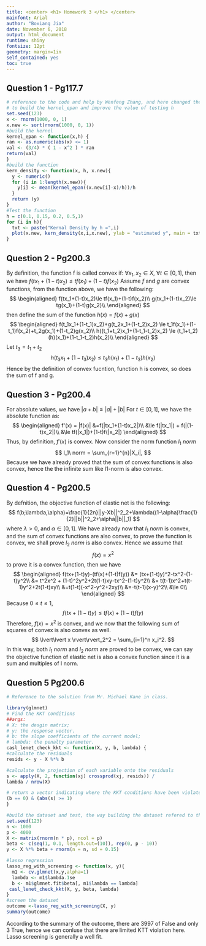 ```yaml
---
title: <center> <h1> Homework 3 </h1> </center>
mainfont: Arial
author: "Boxiang Jia"
date: November 6, 2018
output: html_document
runtime: shiny 
fontsize: 12pt
geometry: margin=1in
self_contained: yes
toc: true
---
```

<!--
%\VignetteEngine{knitr::rmarkdown}
%\VignetteIndexEntry{the homework 3}
-->
## Question 1 - Pg117.7 
```r
# reference to the code and help by Wenfeng Zhang, and here changed the way 
# to build the kernel_epan and improve the value of testing h
set.seed(123)
x <- rnorm(1000, 0, 1)
x.new <- sort(rnorm(1000, 0, 1))
#build the kernel
kernel_epan <- function(x,h) {
ran <- as.numeric(abs(x) <= 1)
val <- (3/4) * ( 1 - x^2 ) * ran
return(val)
}
#build the function
kern_density <- function(x, h, x.new){
  y <- numeric()
  for (i in 1:length(x.new)){
    y[i] <- mean(kernel_epan((x.new[i]-x)/h))/h
  }
  return (y)
}
#Test the function
h = c(0.1, 0.15, 0.2, 0.5,1)
for (i in h){
  txt <- paste("Kernal Density by h =",i) 
  plot(x.new, kern_density(x,i,x.new), ylab = "estimated y", main = txt, type = "l")  
}
```

## Question 2 - Pg200.3
By definition, the function f is called convex if:
$\forall x_1,x_2\in X$, $\forall t \in [0,1]$, 
then we have $f(tx_1+(1-t)x_2) \le tf(x_1)+(1-t)f(x_2)$
Assume $f$ and $g$ are convex functions, from the function above, we have the following:
$$
\begin{aligned}
f(tx_1+(1-t)x_2)\le tf(x_1)+(1-t)f(x_2)\\
g(tx_1+(1-t)x_2)\le tg(x_1)+(1-t)g(x_2)\\
\end{aligned}
$$
then define the sum of the function $h(x)=f(x)+g(x)$
$$
\begin{aligned}
f(t_1x_1+(1-t_1)x_2)+g(t_2x_1+(1-t_2)x_2) \le t_1f(x_1)+(1-t_1)f(x_2)+t_2g(x_1)+(1-t_2)g(x_2)\\
h((t_1+t_2)x_1+(1-t_1-t_2)x_2) \le (t_1+t_2)(h)(x_1)+(1-t_1-t_2)h(x_2)\\
\end{aligned}
$$
Let $t_3=t_1+t_2$
$$
h(t_3x_1+(1-t_3)x_2)\le t_3h(x_1)+(1-t_3)h(x_2)
$$
Hence by the definition of convex fucntion, function h is convex, so does the sum of f and g.

## Question 3 - Pg200.4
For absolute values, we have $|a+b|\le|a|+|b|$
For $t \in [0, 1]$, we have the absolute function as:
$$
\begin{aligned}
f'(x) = |f(x)|
&=f(|tx_1+(1-t)x_2|)\\
&\le f(|tx_1|) + f(|(1-t)x_2|)\\
&\le tf(|x_1|)+(1-t)f(|x_2|)
\end{aligned}
$$
Thus, by definition, $f'(x)$ is convex.  Now consider the norm function $l_1\ norm$
$$
l_1\ norm = \sum_{r=1}^{n}|X_i|,
$$
Because we have already proved that the sum of convex functions is also convex, hence the the infinite sum like l1-norm is also convex.

## Question 4 - Pg200.5
By defnition, the objective function of elastic net is the following:
$$
f(b;\lambda,\alpha)=\frac{1}{2n}||y-Xb||^2_2+\lambda((1-\alpha)\frac{1}{2}||b||^2_2+\alpha||b||_1)
$$
where $\lambda>0$, and $\alpha \in [0,1]$. We have already now that $l_1\ norm$ is convex, and the sum of convex functions are also convex, to prove the function is convex, we shall prove $l_2\ norm$ is also convex. Hence we assume that 
$$
f(x) = x^2
$$
to prove it is a convex function, then we have
$$
\begin{aligned}
f(tx+(1-t)y)-(tf(x)+(1-t)f(y)) &= (tx+(1-t)y)^2-tx^2-(1-t)y^2\\
&= t^2x^2 + (1-t)^2y^2+2t(1-t)xy-tx^2-(1-t)y^2\\
&= t(t-1)x^2+t(t-1)y^2+2t(1-t)xy\\
&=t(1-t)(-x^2-y^2+2xy)\\
&=-t(t-1)(x-y)^2\\
&\le 0\\
\end{aligned}
$$
Because $0\leq t \leq1$, 
$$
f(tx+(1-t)y) \leq tf(x)+(1-t)f(y)
$$
Therefore, $f(x) = x^2$ is convex, and we now that the following sum of squares of convex is also convex as well.
$$
\lvert\lvert x \rvert\rvert_2^2 = \sum_{i=1}^n x_i^2.
$$
In this way, both $l_1\ norm$ and $l_2\ norm$ are proved to be convex, we can say the objective function of elastic net is also a convex function since it is a sum and multiples of l norm. 


## Question 5 Pg200.6
```r
# Reference to the solution from Mr. Michael Kane in class.

library(glmnet)
# Find the KKT conditions
##args:
# X: the desgin matrix;
# y: the response vector.
# b: the slope coefficients of the current model;
# lambda: the penalty parameter.
casl_lenet_check_kkt <- function(X, y, b, lambda) {
#calculate the residuals
resids <- y - X %*% b

#calculate the projection of each variable onto the residuals
s <- apply(X, 2, function(xj) crossprod(xj, resids)) /
lambda / nrow(X)

# return a vector indicating where the KKT conditions have been violated by the variables that are currently zero.
(b == 0) & (abs(s) >= 1)
}

#build the dataset and test, the way building the dataset refered to the textbook Page 200 and help by Xiangyi Shan
set.seed(123)
n <- 1000
p <- 4000
X <- matrix(rnorm(n * p), ncol = p)
beta <- c(seq(1, 0.1, length.out=(10)), rep(0, p - 10))
y <- X %*% beta + rnorm(n = n, sd = 0.15)

#lasso regression
lasso_reg_with_screening <- function(x, y){
  m1 <- cv.glmnet(x,y,alpha=1)
  lambda <- m1$lambda.1se
  b <- m1$glmnet.fit$beta[, m1$lambda == lambda]
 casl_lenet_check_kkt(X, y, beta, lambda)
}
#screen the dataset
outcome <-lasso_reg_with_screening(X, y)
summary(outcome)
```
According to the summary of the outcome, there are 3997 of False and only 3 True, hence we can conluse that there are limited KTT violation here. Lasso screening is generally a well fit. 


